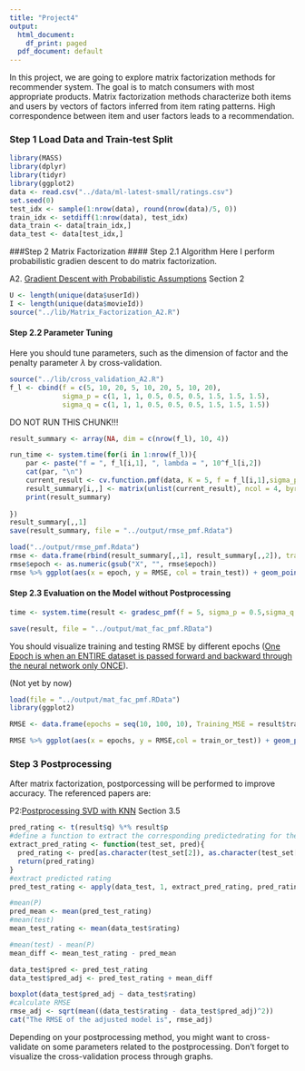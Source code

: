 ```yaml
---
title: "Project4"
output:
  html_document:
    df_print: paged
  pdf_document: default
---
```


In this project, we are going to explore matrix factorization methods for recommender system. The goal is to match consumers with most appropriate products. Matrix factorization methods characterize both items and users by vectors of factors inferred from item rating patterns. High correspondence between item and user factors leads to a recommendation. 

### Step 1 Load Data and Train-test Split
```r
library(MASS)
library(dplyr)
library(tidyr)
library(ggplot2)
data <- read.csv("../data/ml-latest-small/ratings.csv")
set.seed(0)
test_idx <- sample(1:nrow(data), round(nrow(data)/5, 0))
train_idx <- setdiff(1:nrow(data), test_idx)
data_train <- data[train_idx,]
data_test <- data[test_idx,]
```

###Step 2 Matrix Factorization
#### Step 2.1 Algorithm
Here I perform probabilistic gradien descent to do matrix factorization.

A2. [Gradient Descent with Probabilistic Assumptions](./paper/P3 probabilistic-matrix-factorization.pdf) Section 2

```r
U <- length(unique(data$userId))
I <- length(unique(data$movieId))
source("../lib/Matrix_Factorization_A2.R")
```


#### Step 2.2 Parameter Tuning
Here you should tune parameters, such as the dimension of factor and the penalty parameter $\lambda$ by cross-validation.
```r
source("../lib/cross_validation_A2.R")
f_l <- cbind(f = c(5, 10, 20, 5, 10, 20, 5, 10, 20),
             sigma_p = c(1, 1, 1, 0.5, 0.5, 0.5, 1.5, 1.5, 1.5),
             sigma_q = c(1, 1, 1, 0.5, 0.5, 0.5, 1.5, 1.5, 1.5))
```

DO NOT RUN THIS CHUNK!!!
```r
result_summary <- array(NA, dim = c(nrow(f_l), 10, 4)) 

run_time <- system.time(for(i in 1:nrow(f_l)){
    par <- paste("f = ", f_l[i,1], ", lambda = ", 10^f_l[i,2])
    cat(par, "\n")
    current_result <- cv.function.pmf(data, K = 5, f = f_l[i,1],sigma_p=f_l[i,2],sigma_q= f_l[i,3],sigma = 0.1)
    result_summary[i,,] <- matrix(unlist(current_result), ncol = 4, byrow = T) 
    print(result_summary)
  
})
result_summary[,,1]
save(result_summary, file = "../output/rmse_pmf.Rdata")
```

```r
load("../output/rmse_pmf.Rdata")
rmse <- data.frame(rbind(result_summary[,,1], result_summary[,,2]), train_test = rep(c("Train", "Test"), each = 9), par = rep(paste("f = ", f_l[,1], ", sigma_p = ", f_l[,2], ", sigma_q = ", f_l[,3]), times = 2)) %>% gather("epoch", "RMSE", -train_test, -par)
rmse$epoch <- as.numeric(gsub("X", "", rmse$epoch))
rmse %>% ggplot(aes(x = epoch, y = RMSE, col = train_test)) + geom_point() + facet_grid(~par)
```

#### Step 2.3 Evaluation on the Model without Postprocessing 
```r
time <- system.time(result <- gradesc_pmf(f = 5, sigma_p = 0.5,sigma_q = 0.5,lrate = 0.01, max.iter = 100, stopping.deriv = 0.01, data = data, train = data_train, test = data_test))

save(result, file = "../output/mat_fac_pmf.RData")
```

You should visualize training and testing RMSE by different epochs ([One Epoch is when an ENTIRE dataset is passed forward and backward through the neural network only ONCE](https://towardsdatascience.com/epoch-vs-iterations-vs-batch-size-4dfb9c7ce9c9)). 

(Not yet by now)
```r
load(file = "../output/mat_fac_pmf.RData")
library(ggplot2)

RMSE <- data.frame(epochs = seq(10, 100, 10), Training_MSE = result$train_RMSE, Test_MSE = result$test_RMSE) %>% gather(key = train_or_test, value = RMSE, -epochs)

RMSE %>% ggplot(aes(x = epochs, y = RMSE,col = train_or_test)) + geom_point() + scale_x_discrete(limits = seq(10, 100, 10)) + xlim(c(0, 100))

```

### Step 3 Postprocessing
After matrix factorization, postporcessing will be performed to improve accuracy.
The referenced papers are:

P2:[Postprocessing SVD with KNN](./paper/P2 Improving regularized singular value decomposition for collaborative filtering .pdf) Section 3.5

```r
pred_rating <- t(result$q) %*% result$p
#define a function to extract the corresponding predictedrating for the test set.
extract_pred_rating <- function(test_set, pred){
  pred_rating <- pred[as.character(test_set[2]), as.character(test_set[1])]
  return(pred_rating)
}
#extract predicted rating
pred_test_rating <- apply(data_test, 1, extract_pred_rating, pred_rating)

#mean(P)
pred_mean <- mean(pred_test_rating)
#mean(test)
mean_test_rating <- mean(data_test$rating)

#mean(test) - mean(P)
mean_diff <- mean_test_rating - pred_mean

data_test$pred <- pred_test_rating
data_test$pred_adj <- pred_test_rating + mean_diff

boxplot(data_test$pred_adj ~ data_test$rating)
#calculate RMSE
rmse_adj <- sqrt(mean((data_test$rating - data_test$pred_adj)^2))
cat("The RMSE of the adjusted model is", rmse_adj)
```

Depending on your postprocessing method, you might want to cross-validate on some parameters related to the postprocessing. Don't forget to visualize the cross-validation process through graphs.
